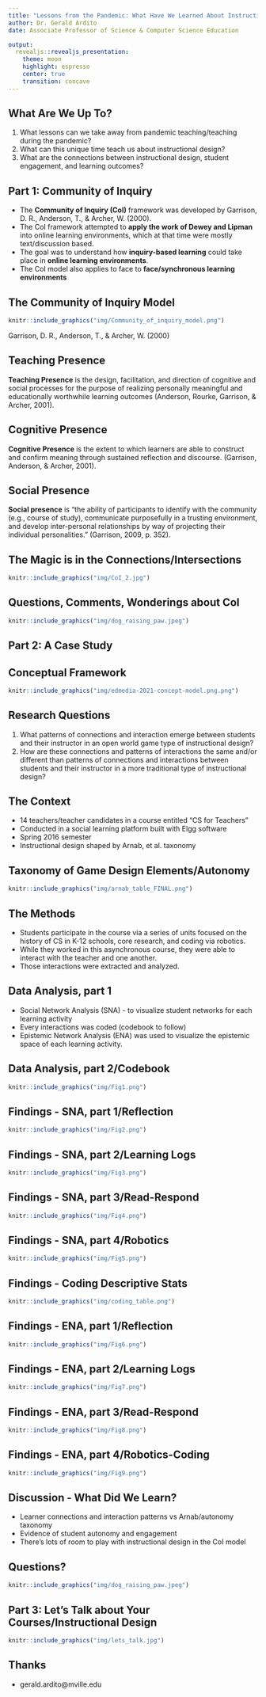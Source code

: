 ```yaml
---
title: "Lessons from the Pandemic: What Have We Learned About Instructional Design?"
author: Dr. Gerald Ardito
date: Associate Professor of Science & Computer Science Education

output:
  revealjs::revealjs_presentation:
    theme: moon
    highlight: espresso
    center: true
    transition: concave
---
```

## What Are We Up To?
1. What lessons can we take away from pandemic teaching/teaching during the pandemic?
2. What can this unique time teach us about instructional design?
3. What are the connections between instructional design, student engagement, and learning outcomes?

## Part 1: Community of Inquiry
- The **Community of Inquiry (CoI)** framework was developed by Garrison, D. R., Anderson, T., & Archer, W. (2000).
- The CoI framework attempted to **apply the work of Dewey and Lipman** into online learning environments, which at that time were mostly text/discussion based.
- The goal was to understand how **inquiry-based learning** could take place in **online learning environments**.
- The CoI model also applies to face to **face/synchronous learning environments**

## The Community of Inquiry Model
```r
knitr::include_graphics("img/Community_of_inquiry_model.png")
```
Garrison, D. R., Anderson, T., & Archer, W. (2000)

## Teaching Presence
**Teaching Presence** is the design, facilitation, and direction of cognitive and social processes for the purpose of realizing personally meaningful and educationally worthwhile learning outcomes 
(Anderson, Rourke, Garrison, & Archer, 2001).

## Cognitive Presence
**Cognitive Presence** is the extent to which learners are able to construct and confirm meaning through sustained reflection and discourse.
(Garrison, Anderson, & Archer, 2001).

## Social Presence
**Social presence** is “the ability of participants to identify with the community (e.g., course of study), communicate purposefully in a trusting environment, and develop inter-personal relationships by way of projecting their individual personalities.” 
(Garrison, 2009, p. 352).

## The Magic is in the Connections/Intersections
```r
knitr::include_graphics("img/CoI_2.jpg")
```

## Questions, Comments, Wonderings about CoI
```r
knitr::include_graphics("img/dog_raising_paw.jpeg")
```

## Part 2: A Case Study

## Conceptual Framework

```r
knitr::include_graphics("img/edmedia-2021-concept-model.png.png")
```

## Research Questions
   
1. What patterns of connections and interaction emerge between students and their instructor in an open world game type of instructional design?
2. How are these connections and patterns of interactions the same and/or different than patterns of connections and interactions between students and their instructor in a more traditional type of instructional design?

## The Context

- 14 teachers/teacher candidates in a course entitled "CS for Teachers"
- Conducted in a social learning platform built with Elgg software
- Spring 2016 semester
- Instructional design shaped by Arnab, et al. taxonomy

## Taxonomy of Game Design Elements/Autonomy

```r
knitr::include_graphics("img/arnab_table_FINAL.png")
```

## The Methods
- Students participate in the course via a series of units focused on the history of CS in K-12 schools, core research, and coding via robotics.
- While they worked in this asynchronous course, they were able to interact with the teacher and one another.
- Those interactions were extracted and analyzed.

## Data Analysis, part 1
- Social Network Analysis (SNA) - to visualize student networks for each learning activity
- Every interactions was coded (codebook to follow)
- Epistemic Network Analysis (ENA) was used to visualize the epistemic space of each learning activity.

## Data Analysis, part 2/Codebook

```r
knitr::include_graphics("img/Fig1.png")
```

## Findings - SNA, part 1/Reflection
```r
knitr::include_graphics("img/Fig2.png")
```


## Findings - SNA, part 2/Learning Logs

```r
knitr::include_graphics("img/Fig3.png")
```


## Findings - SNA, part 3/Read-Respond

```r
knitr::include_graphics("img/Fig4.png")
```


## Findings - SNA, part 4/Robotics
```r
knitr::include_graphics("img/Fig5.png")
```

## Findings - Coding Descriptive Stats
```r
knitr::include_graphics("img/coding_table.png")
```

## Findings - ENA, part 1/Reflection
```r
knitr::include_graphics("img/Fig6.png")
```

## Findings - ENA, part 2/Learning Logs
```r
knitr::include_graphics("img/Fig7.png")
```

## Findings - ENA, part 3/Read-Respond
```r
knitr::include_graphics("img/Fig8.png")
```

## Findings - ENA, part 4/Robotics-Coding
```r
knitr::include_graphics("img/Fig9.png")
```


## Discussion - What Did We Learn?
- Learner connections and interaction patterns vs Arnab/autonomy taxonomy
- Evidence of student autonomy and engagement
- There's lots of room to play with instructional design in the CoI model


## Questions?
```r
knitr::include_graphics("img/dog_raising_paw.jpeg")
```

## Part 3: Let's Talk about Your Courses/Instructional Design
```r
knitr::include_graphics("img/lets_talk.jpg")
```

## Thanks
- gerald.ardito@mville.edu
 


